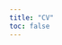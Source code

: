 ```yaml
---
title: "CV"
toc: false
---
```


<object data="pak_CV.pdf" width="1000" height="1000" type='application/pdf'/>
